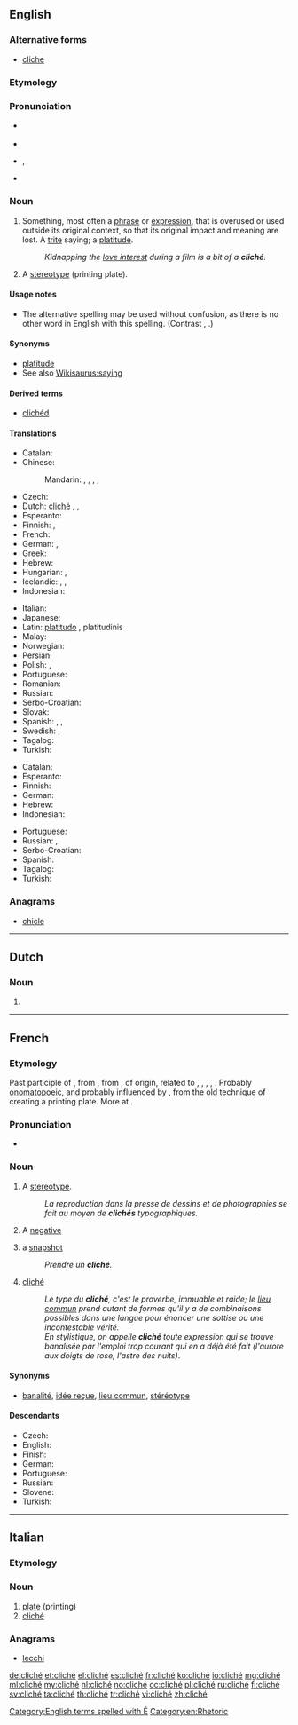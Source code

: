 {{also|cliche}}
==English==

===Alternative forms===
* [[cliche]]

===Etymology===
{{borrowing|fr}} {{term|cliché||lang=fr}}

===Pronunciation===
* {{a|UK}} {{IPA|/ˈkliːʃeɪ/}}
* {{rhymes|iːʃeɪ}}
* {{a|US}} {{enPR|klē-shāʹ}}, {{IPA|/kliːˈʃeɪ/}}
* {{rhymes|eɪ}}

===Noun===
{{wikipedia}}
{{en-noun}}

# Something, most often a [[phrase]] or [[expression]], that is overused or used outside its original context, so that its original impact and meaning are lost. A [[trite]] saying; a [[platitude]].  {{defdate|from 19th c.}}
#: ''Kidnapping the [[love interest]] during a film is a bit of a '''cliché'''.''
# {{context|printing|lang=en}} A [[stereotype]] (printing plate).

====Usage notes====
* The alternative spelling {{term||cliche}} may be used without confusion, as there is no other word in English with this spelling. (Contrast {{term|résumé}}, {{term|resumé}}.)

====Synonyms====
* [[platitude]]
* See also [[Wikisaurus:saying]]

====Derived terms====
* [[clichéd]]

====Translations====
{{trans-top|overused phrase or expression}}
* Catalan: {{t|ca|clixé|m}}
* Chinese:
*: Mandarin: {{t|cmn|陳詞濫調|sc=Hani}}, {{t+|cmn|陈词滥调|tr=chéncílàndiào|sc=Hani}}, {{t|cmn|老生常談|sc=Hani}}, {{t+|cmn|老生常谈|tr=lǎoshēngchángtán|sc=Hani}}, {{t+|cmn|老套|tr=lǎotào|sc=Hani}}
* Czech: {{t+|cs|klišé|n}}
* Dutch: [[#Dutch|cliché]] {{g|n}}, {{t|nl|gemeenplaats|f}}, {{t|nl|platitude|f}}
* Esperanto: {{t|eo|kliŝo}}
* Finnish: {{t+|fi|klisee}}, {{t|fi|latteus}}
* French: {{t+|fr|cliché|m}}
* German: {{t+|de|Klischee|n}}, {{t+|de|Gemeinplatz|m}}
* Greek: {{t+|el|κλισέ|n|sc=Grek}}
* Hebrew: {{t|he|קלישאה|f|tr=qlišaa}}
* Hungarian: {{t|hu|klisé}}, {{t+|hu|közhely}}
* Icelandic: {{t+|is|klisja|f}}, {{t|is|tugga|f}} {{qualifier|rare}}, {{t|is|gömul tugga|f}}
* Indonesian: {{t|id|basa-basi}}
{{trans-mid}}
* Italian: {{t|it|cliché|m}}
* Japanese: {{t|ja|決まり文句|tr=kimari monku|sc=Jpan}}
* Latin: [[platitudo]] {{g|f}} {{qualifier|nominative}}, platitudinis {{qualifier|genitive}}
* Malay: {{t|ms|klise}}
* Norwegian: {{t+|no|klisjé|n}}
* Persian: {{t+|fa|کلیشه|tr=kliše|sc=fa-Arab}}
* Polish: {{t|pl|frazes|m}}, {{t|pl|komunał|m}}
* Portuguese: {{t|pt|clichê|m}}
* Romanian: {{t+|ro|clișeu|n}}
* Russian: {{t+|ru|клише|n|tr=klišé}}
* Serbo-Croatian: {{t|sh|kliše|m}}
* Slovak: {{t|sk|fráza|f}}
* Spanish: {{t+|es|cliché|m}}, {{t|es|clisé|m}}, {{t|es|tópico|m}}
* Swedish: {{t+|sv|kliché|c}}, {{t+|sv|klyscha|c}}
* Tagalog: {{t|tl|gasgas}}
* Turkish: {{t+|tr|klişe}}
{{trans-bottom}}

{{trans-top|anything (other than a phrase) that is overused}}
* Catalan: {{t|ca|clixé|m}}
* Esperanto: {{t|eo|kliŝo}}
* Finnish: {{t+|fi|klisee}}
* German: {{t+|de|Klischee|n}}
* Hebrew: {{t+|he|קלישאה|f|sc=Hebr}}
* Indonesian: {{t|id|basa-basi}}
{{trans-mid}}
* Portuguese: {{t|pt|clichê|m}}
* Russian: {{t+|ru|клише|n|tr=klišé}}, {{t+|ru|штамп|m|sc=Cyrl|tr=štamp}}
* Serbo-Croatian: {{t|sh|kliše|m}}
* Spanish: {{t|es|tópico|m}}
* Tagalog: {{t|tl|gasgas}}
* Turkish: {{t+|tr|klişe}}
{{trans-bottom}}

===Anagrams===
* [[chicle#English|chicle]]

[[Category:English terms spelled with É]]
[[Category:en:Rhetoric]]

----

==Dutch==

===Noun===
{{nl-noun|n|clichés|clichétje}}

# {{l|en|cliché}}

----

==French==

===Etymology===
Past participle of {{term|clicher||to stereotype", originally, "to copy|lit=to click, clink|lang=fr}}, from {{etyl|frm|fr}}, from {{etyl|fro|fr}} {{term|cliquer||to click, clack, sound, resound|lang=fro}}, of {{etyl|gem|-}} origin, related to {{etyl|nl|-}} {{term|klikken||to click, rattle|lang=nl}}, {{etyl|nds|-}} {{term|klikken||to click|lang=nds}}, {{etyl|de|-}} {{term|klicken||to click|lang=de}}, {{etyl|da|-}} {{term|klikke||to click|lang=da}}, {{etyl|sv|-}} {{term|klicka||to click|lang=sv}}. Probably [[onomatopoeic]], and probably influenced by {{etyl|gmh|-}} {{term|klitsch||soft, pulpy mass|lang=gmh}}, from the old technique of creating a printing plate. More at {{l|en|click}}.

===Pronunciation===
* {{IPA|/kliʃe/|lang=fr}}

===Noun===
{{fr-noun|m}}

# {{context|printing|lang=fr}} A [[stereotype]].
#: ''La reproduction dans la presse de dessins et de photographies se fait au moyen de '''clichés''' typographiques.''
# {{context|photography|lang=fr}} A [[negative]]
# {{context|by extension|lang=fr}} a [[snapshot]]
#: ''Prendre un '''cliché'''.''
# [[cliché#English|cliché]]
#: ''Le type du '''cliché''', c'est le proverbe, immuable et raide; le [[lieu commun]] prend autant de formes qu'il y a de combinaisons possibles dans une langue pour énoncer une sottise ou une incontestable vérité.''
#: ''En stylistique, on appelle '''cliché''' toute expression qui se trouve banalisée par l'emploi trop courant qui en a déjà été fait (l'aurore aux doigts de rose, l'astre des nuits)''.

====Synonyms====
* [[banalité]], [[idée reçue]], [[lieu commun]], [[stéréotype]]

====Descendants====
* Czech: {{l|cs|klišé}}
* English: {{l|en|cliché}}
* Finish: {{l|fi|klisee}}
* German: {{l|de|Klischee}}
* Portuguese: {{l|pt|clichê}}
* Russian: {{l|es|клише}}
* Slovene: {{l|sl|kliše}}
* Turkish: {{l|tr|klişe}}

----

==Italian==

===Etymology===
{{borrowing|fr|lang=it}}

===Noun===
{{head|it|noun|g=m|invariable}}

# [[plate]] (printing)
# [[#English|cliché]]

===Anagrams===
* [[lecchi#Italian|lecchi]]

[[de:cliché]]
[[et:cliché]]
[[el:cliché]]
[[es:cliché]]
[[fr:cliché]]
[[ko:cliché]]
[[io:cliché]]
[[mg:cliché]]
[[ml:cliché]]
[[my:cliché]]
[[nl:cliché]]
[[no:cliché]]
[[oc:cliché]]
[[pl:cliché]]
[[ru:cliché]]
[[fi:cliché]]
[[sv:cliché]]
[[ta:cliché]]
[[th:cliché]]
[[tr:cliché]]
[[vi:cliché]]
[[zh:cliché]]